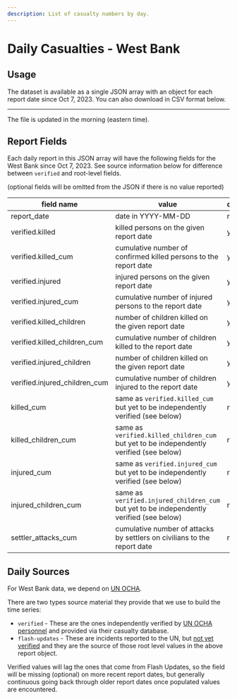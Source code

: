 ```yaml
---
description: List of casualty numbers by day.
---
```


# Daily Casualties - West Bank

## Usage

The dataset is available as a single JSON array with an object for each report date since Oct 7, 2023. You can also download in CSV format below.


<JSONFileLinks resource="WestBankDaily_V2" />

---

The file is updated in the morning (eastern time).

## Report Fields

Each daily report in this JSON array will have the following fields for the West Bank since Oct 7, 2023. See source information below for difference between `verified` and root-level fields.

(optional fields will be omitted from the JSON if there is no value reported)

| field name                    | value                                                                                    | optional |
| ----------------------------- | ---------------------------------------------------------------------------------------- | -------- |
| report_date                   | date in YYYY-MM-DD                                                                       | no       |
| verified.killed               | killed persons on the given report date                                                  | yes      |
| verified.killed_cum           | cumulative number of confirmed killed persons to the report date                         | yes      |
| verified.injured              | injured persons on the given report date                                                 | yes      |
| verified.injured_cum          | cumulative number of injured persons to the report date                                  | yes      |
| verified.killed_children      | number of children killed on the given report date                                       | yes      |
| verified.killed_children_cum  | cumulative number of children killed to the report date                                  | yes      |
| verified.injured_children     | number of children killed on the given report date                                       | yes      |
| verified.injured_children_cum | cumulative number of children injured to the report date                                 | yes      |
| killed_cum                    | same as `verified.killed_cum` but yet to be independently verified (see below)           | no       |
| killed_children_cum           | same as `verified.killed_children_cum` but yet to be independently verified (see below)  | no       |
| injured_cum                   | same as `verified.injured_cum` but yet to be independently verified (see below)          | no       |
| injured_children_cum          | same as `verified.injured_children_cum` but yet to be independently verified (see below) | no       |
| settler_attacks_cum           | cumulative number of attacks by settlers on civilians to the report date                 | no       |

## Daily Sources

For West Bank data, we depend on [UN OCHA](https://www.ochaopt.org/data/casualties).

There are two types source material they provide that we use to build the time series:

- `verified` - These are the ones independently verified by [UN OCHA personnel](https://www.ochaopt.org/data/casualties) and provided via their casualty database.
- `flash-updates` - These are incidents reported to the UN, but [not yet verified](https://www.ochaopt.org/crisis) and they are the source of those root level values in the above report object.

Verified values will lag the ones that come from Flash Updates, so the field will be missing (optional) on more recent report dates, but generally continuous going back through older report dates once populated values are encountered.
